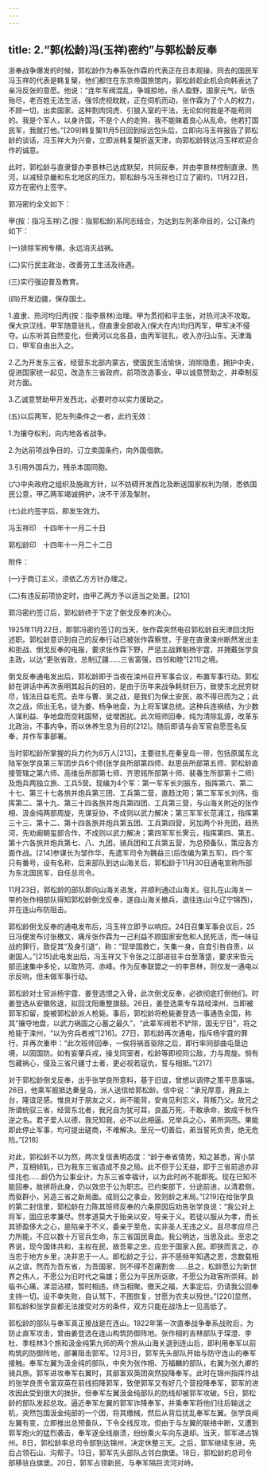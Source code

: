 ```yaml
---
---
---
```

title: 2.“郭(松龄)冯(玉祥)密约”与郭松龄反奉
---




浙奉战争爆发的时候，郭松龄作为奉系张作霖的代表正在日本观操，同去的国民军冯玉祥的代表是韩复榘，他们都住在东京帝国旅馆内，郭松龄趁此机会向韩表达了亲冯反张的意愿。他说：“连年军阀混乱，争城掠地，杀人盈野，国家元气，斫伤殆尽，老百姓无法生活，强邻虎视眈眈，正在伺机而动，张作霖为了个人的权力，不顾一切，出卖国家。这种割肉饲虎、引狼入室的干法，无论如何我是不能苟同的。我是个军人，以身许国，不是个人的走狗，我不能昧着良心从乱命。他若打国民军，我就打他。”[209]韩复榘11月5日回到绥远包头后，立即向冯玉祥报告了郭松龄的谈话，冯玉祥大为兴奋，立即派韩复榘折返天津，向郭松龄转达冯玉祥欢迎合作的诚意。

此时，郭松龄与直隶督办李景林已达成默契，共同反奉，并由李景林控制直隶、热河，以减轻京畿和东北地区的压力。郭松龄与冯玉祥也订立了密约，11月22日，双方在密约上签字。

郭冯密约全文如下：

甲(按：指冯玉祥)乙(按：指郭松龄)系同志结合，为达到左列革命目的，公订条约如下：

(一)排除军阀专横，永远消灭战祸。

(二)实行民主政治，改善劳工生活及待遇。

(三)实行强迫普及教育。

(四)开发边疆，保存国土。

1.直隶、热河均归丙(按：指李景林)治理。甲为贯彻和平主张，对热河决不攻取。保大京汉线，甲军随意驻扎，但直隶全部收入(保大在内)均归丙军，甲军决不侵夺。山东听其自然变化，但黄河以北各县，由丙军驻扎，收入亦归山东。天津海口，甲军自由出入之。

2.乙为开发东三省，经营东北部内蒙古，使国民生活愉快，消除隐患，拥护中央，促进国家统一起见，改造东三省政府。前项改造事业，甲以诚意赞助之，并牵制反对方面。

3.乙诚意赞助甲开发西北，必要时亦以实力援助之。

(五)以后两军，犯左列条件之一者，此约无效：

1.为攘夺权利，向内地各省战争。

2.为达前项战争目的，订立卖国条约，向外国借款。

3.引用外国兵力，残杀本国同胞。

(六)中央政府之组织及施政方针，以不妨碍开发西北及断送国家权利为限，悉依国民公意，甲乙两军竭诚拥护，决不干涉及掣肘。

(七)此约签字后，即发生效力。

冯玉祥印　十四年十一月二十日

郭松龄印　十四年十一月二十二日

附件：

(一)于商订主义，须依乙方方针办理之。

(二)有违反前项协定时，由甲乙两方予以适当之处置。[210]

郭冯密约签订后，郭松龄终于下定了倒戈反奉的决心。

1925年11月22日，即郭冯密约签订的当天，张作霖突然电召郭松龄自天津回沈阳述职。郭松龄意识到自己的反奉行动已被张作霖察觉，于是在直隶滦州断然发出主和拒战、倒戈反奉的电报，要求张作霖下野，严惩主战罪魁杨宇霆，并拥戴张学良主政，以达“更张省政，总制辽疆……三省富强，四邻和睦”[211]之境。

倒戈反奉通电发出后，郭松龄即于当夜在滦州召开军事会议，布置军事行动。郭松龄在讲话中再次表明其起兵的目的，是由于历年来战争耗财巨万，致使东北民穷财尽，钱法日益毛荒。去年与曹、吴之战，是我们为保土安民，故不得已而为之；此次之战，师出无名，徒为姜、杨争地盘，为上将军谋总统。这种兵连祸结，为少数人谋利益、争地盘而空耗国帑，徒增困扰。此次班师回奉，纯为清除乱源，改革东北政治，不事内争，而以休养生息为目的[212]。随后即请与会军官自愿签名反奉，并作军事部署。

当时郭松龄所掌握的兵力约为8万人[213]，主要驻扎在秦皇岛一带，包括原属东北陆军张学良第三军团步兵6个师(张学良所部第四师、赵思岳所部第五师、郭松龄直接管辖之第六师、高维岳所部第七师、齐恩铭所部第十师、裴春生所部第十二师)及炮兵两独立旅、工兵5营。现编为4个军：第一军军长刘振东，指挥第六、第二十七、第三十七各旅并炮兵第三团、工兵第二营，直趋沈阳；第二军军长刘伟，指挥第二、第十九、第三十四各旅并炮兵第四团、工兵第三营，与山海关附近的张作相、汲金纯两部周旋，先谋妥协，不成则以武力解决；第三军军长范浦江，指挥第三十三、第十二、第十四各旅并炮兵第五团、工兵第四营，另加两个补充团，趋热河，先劝阚朝玺部合作，不成则以武力解决；第四军军长霁云，指挥第四、第五、第十六各旅并炮兵第七、八、九团，骑兵团和工兵第五营，为总预备队，策应各方面作战。[214]参谋长为邹作华，先遣军司令为魏益三(后改编为第五军)。四个军只有番号，设有名称，后来部队到达山海关后，郭松龄于11月30日通电宣称所部为东北国民军，自任总司令。

11月23日，郭松龄的部队即向山海关进发，并顺利通过山海关。驻扎在山海关一带的张作相部队得知郭松龄倒戈反奉，遂自山海关撤兵，退往连山(今辽宁锦西)，并在连山布防阻击。

郭松龄倒戈反奉的通电发布后，冯玉祥立即予以响应。24日召集军事会议后，25日冯便发布讨张檄文，痛斥张作霖为一己利益不顾国家安危和人民死活，而一味征战的罪行，敦促其“及身引退”，称：“现举国救亡，矢集一身，自宜引咎自责，以谢国人。”[215]此电发出后，冯玉祥又下令张之江部进驻丰台至落垡，要求宋哲元部迅速集中多伦，以取热河、赤峰。作为反奉联盟之一的李景林，则仅发一通电以示反响，但未做军事行动。

郭松龄对士官派杨宇霆、姜登选恨之入骨，此次倒戈反奉，必欲彻底打倒他们。时姜登选从安徽败退，拟回沈阳重整旗鼓。26日，姜登选乘专车路经滦州，当即被郭军扣留，旋被郭松龄派人枪毙。事后，郭松龄将枪毙姜登选一事通告全国，称其“攘夺地盘，以武力祸国之心蓄之最久”，“此辈军阀若不铲除，国无宁日”，将之枪毙于滦州，“以为穷兵者戒”[216]。27日，郭松龄再次通电，指斥杨宇霆的罪行，并再次重申：“此次班师回奉，一俟将祸首驱除之后，即行率同部曲屯垦边境，以固国防。如有妄肇兵戎，操戈同室者，松龄等即视同公敌，力与周旋。倘有包藏祸心，侵及三省尺疆寸土者，更必视若寇仇，誓与相抵。”[217]

对于郭松龄倒戈反奉，出乎张学良所意料，基于旧谊，曾想以调停之策平息事端。26日，他乘军舰抵达秦皇岛，派人送信给郭松龄。信中说：“承兄厚意，拥良上台，隆谊足感。惟良对于朋友之义，尚不能背，安肯见利忘义，背叛乃父。故兄之所谓统驭三省，经营东北者，我兄自为犹可耳，良虽万死，不敢承命，致成千秋忤逆之名。君子爱人以德，我兄知我，必不以此相逼。兄举兵之心，弟所洞亮。果能即此停止军事，均可提出磋商，不难解决。至兄一切善后，弟当誓死负责，绝无危险。”[218]

对此，郭松龄不以为然，两次复信表明态度：“龄于奉省情势，知之甚悉，宵小禁严，互相倾轧，已为我东三省造成不良之局。此不但于公无益，即于三省前途亦非佳兆也……龄仍为公事业计，为东三省幸福计，以为此时尚不能即死。现在已知不能回奉，故拼将此身，仍以效忠于公为职志。已约束部下，分途前进，以清君侧，而驱群小，另造三省之新局面。成则公之事业，败则龄之末局。”[219]在给张学良的第二封信里，郭松龄在力陈其班师反奉的六条原因后劝告张学良说：“我公对上将军，固应忠孝兼尽。然孝道莫大于贻亲以安，导亲于义。若徒以服从为孝，而长其骄盈侈大之心，是陷亲于不义，委亲于至危，实非圣人无违之义。且尽孝应尽己力所能，不应以数十万官兵生命，东三省国民膏血。我公明达，当思及此。至忠之界说，现今国体共和，主权在民，故吾辈之忠，应忠于国家人民。即狭而言之，亦当忠于地方乡里，决非忠于一人。即松龄之于公，非不感频年知遇之恩，念数载相从之谊，然而为吾东省，为吾国家，则不得不忍痛割舍……总之，松龄愿公为新世界之伟人，不愿公为旧时代之枭雄；愿公为平民所讴歌，不愿公为政客所崇拜。龄临书心痛，涕泪沾襟，暂时相违，终当相聚。徼天之福，大事定后，仍请我公回奉主持一切。设不幸失败，自认驽下，不图恢复，甘愿为农夫以殁世。”[220]显然，郭松龄和张学良都无法接受对方的条件，双方只能在战场上一见高低了。

郭松龄的部队与奉军真正接战是在连山。1922年第一次直奉战争奉系战败后，为防止直军攻击，曾由姜登选在连山构筑防御阵地。张作相的吉林部队于琛澄、李杜、季桂林3个旅和汲金纯第九师的两个旅从山海关退到连山后，即利用奉军以前构筑的防御阵地，部署阻击郭军。12月3日，郭军先头部队开始与防守连山的奉军接触。奉军左翼为汲金纯的部队，中央为张作相、万福麟的部队，右翼为张九卿的骑兵旅。郭军进攻奉军右翼时，其部富双英团突然投降奉军。此时在锦州指挥作战的张学良责令富双英在前线招降郭军，致使郭军又有好几个营投降奉军，郭军的进攻因此受到很大的挫折。但奉军左翼汲金纯部队的防线却被郭军攻破。5日，郭松龄的部队发起总攻。逼近奉军左翼的郭军诈降奉军，并乘奉军将他们往后输送之机，突然包围汲金纯部的一个团，将其缴械，然后从背后扰乱奉军左翼。张学良闻左翼有变，立即推出总预备队，下令全线反攻。但由于与左翼的联络中断，又遭到郭军炮火的猛烈袭击，奉军遂全线崩溃，纷纷乘火车向东退却。当天，郭军进占锦州。8日，郭松龄率总司令部到达锦州，决定休整三天。之后，郭军继续东进，先后占领石山、沟帮子。13日，郭军先头部队占邻白旗堡。18日，郭松龄的总司令部移驻白旗堡。20日，郭军占领新民，与奉军隔巨流河对峙。